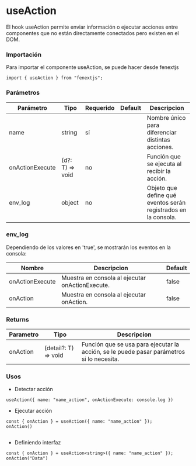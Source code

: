 # useAction

El hook useAction permite enviar información o ejecutar acciones entre componentes que no están directamente conectados pero existen en el DOM.

### Importación

Para importar el componente useAction, se puede hacer desde fenextjs

```tsx copy
import { useAction } from "fenextjs";
```

### Parámetros

| Parámetro | Tipo | Requerido | Default | Descripcion |
| --------- | ---- | --------- | ------- | ----------- |
| name | string | sí |  | Nombre único para diferenciar distintas acciones. |
| onActionExecute | (d?: T) =\> void | no |  | Función que se ejecuta al recibir la acción. |
| env_log | object | no |  | Objeto que define qué eventos serán registrados en la consola. |

### env_log

Dependiendo de los valores en 'true', se mostrarán los eventos en la consola:

| Nombre | Descripcion | Default |
| --- | --- | --- |
| onActionExecute | Muestra en consola al ejecutar onActionExecute. | false |
| onAction | Muestra en consola al ejecutar onAction. | false |
### Returns

| Parametro | Tipo | Descripcion |
| --------- | ---- | ----------- |
| onAction | (detail?: T) =\> void  | Función que se usa para ejecutar la acción, se le puede pasar parámetros si lo necesita. |
### Usos

- Detectar acción

```tsx copy
useAction({ name: "name_action", onActionExecute: console.log })
```

- Ejecutar acción

```tsx copy
const { onAction } = useAction({ name: "name_action" });
onAction()
            
```

- Definiendo interfaz

```tsx copy
const { onAction } = useAction<string>({ name: "name_action" });
onAction("Data")
            
```

